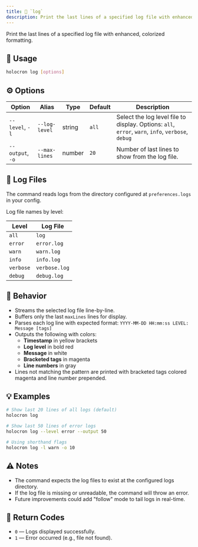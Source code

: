 ```yaml
---
title: 📜 `log`
description: Print the last lines of a specified log file with enhanced, colorized formatting.
---
```


Print the last lines of a specified log file with enhanced, colorized formatting.

## 🧪 Usage

```bash
holocron log [options]
```

## ⚙️ Options

| Option           | Alias         | Type   | Default | Description                                                                                       |
| ---------------- | ------------- | ------ | ------- | ------------------------------------------------------------------------------------------------- |
| `--level`, `-l`  | `--log-level` | string | `all`   | Select the log level file to display. Options: `all`, `error`, `warn`, `info`, `verbose`, `debug` |
| `--output`, `-o` | `--max-lines` | number | `20`    | Number of last lines to show from the log file.                                                   |

## 📂 Log Files

The command reads logs from the directory configured at `preferences.logs` in your config.

Log file names by level:

| Level     | Log File      |
| --------- | ------------- |
| `all`     | `log`         |
| `error`   | `error.log`   |
| `warn`    | `warn.log`    |
| `info`    | `info.log`    |
| `verbose` | `verbose.log` |
| `debug`   | `debug.log`   |

## 🧠 Behavior

-   Streams the selected log file line-by-line.
-   Buffers only the last `maxLines` lines for display.
-   Parses each log line with expected format: `YYYY-MM-DD HH:mm:ss LEVEL: Message [tags]`
-   Outputs the following with colors:
    -   **Timestamp** in yellow brackets
    -   **Log level** in bold red
    -   **Message** in white
    -   **Bracketed tags** in magenta
    -   **Line numbers** in gray
-   Lines not matching the pattern are printed with bracketed tags colored magenta and line number prepended.

## 💡 Examples

```bash
# Show last 20 lines of all logs (default)
holocron log

# Show last 50 lines of error logs
holocron log --level error --output 50

# Using shorthand flags
holocron log -l warn -o 10
```

## ⚠️ Notes

-   The command expects the log files to exist at the configured logs directory.
-   If the log file is missing or unreadable, the command will throw an error.
-   Future improvements could add "follow" mode to tail logs in real-time.

## 🧵 Return Codes

-   `0` — Logs displayed successfully.
-   `1` — Error occurred (e.g., file not found).
